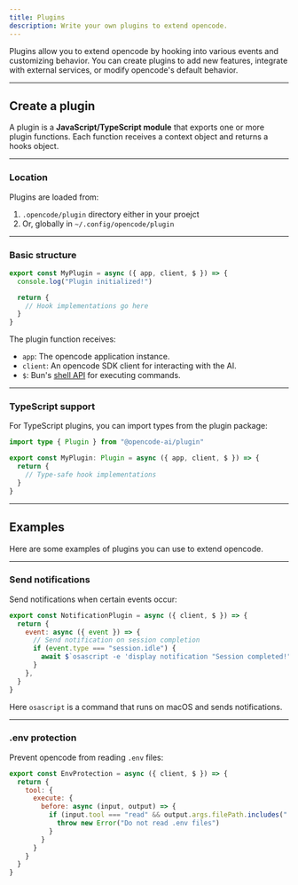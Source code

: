 ```yaml
---
title: Plugins
description: Write your own plugins to extend opencode.
---
```


Plugins allow you to extend opencode by hooking into various events and customizing behavior. You can create plugins to add new features, integrate with external services, or modify opencode's default behavior.

---

## Create a plugin

A plugin is a **JavaScript/TypeScript module** that exports one or more plugin
functions. Each function receives a context object and returns a hooks object.

---

### Location

Plugins are loaded from:

1. `.opencode/plugin` directory either in your proejct
2. Or, globally in `~/.config/opencode/plugin`

---

### Basic structure

```js title=".opencode/plugin/example.js"
export const MyPlugin = async ({ app, client, $ }) => {
  console.log("Plugin initialized!")

  return {
    // Hook implementations go here
  }
}
```

The plugin function receives:

- `app`: The opencode application instance.
- `client`: An opencode SDK client for interacting with the AI.
- `$`: Bun's [shell API](https://bun.com/docs/runtime/shell) for executing commands.

---

### TypeScript support

For TypeScript plugins, you can import types from the plugin package:

```ts title="my-plugin.ts" {1}
import type { Plugin } from "@opencode-ai/plugin"

export const MyPlugin: Plugin = async ({ app, client, $ }) => {
  return {
    // Type-safe hook implementations
  }
}
```

---

## Examples

Here are some examples of plugins you can use to extend opencode.

---

### Send notifications

Send notifications when certain events occur:

```js title=".opencode/plugin/notification.js"
export const NotificationPlugin = async ({ client, $ }) => {
  return {
    event: async ({ event }) => {
      // Send notification on session completion
      if (event.type === "session.idle") {
        await $`osascript -e 'display notification "Session completed!" with title "opencode"'`
      }
    },
  }
}
```

Here `osascript` is a command that runs on macOS and sends notifications.

---

### .env protection

Prevent opencode from reading `.env` files:

```javascript title=".opencode/plugin/slack.js"
export const EnvProtection = async ({ client, $ }) => {
  return {
    tool: {
      execute: {
        before: async (input, output) => {
          if (input.tool === "read" && output.args.filePath.includes(".env")) {
            throw new Error("Do not read .env files")
          }
        }
      }
    }
  }
}
```
